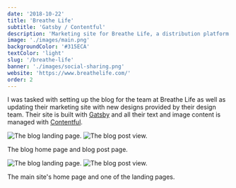 ```yaml
---
date: '2018-10-22'
title: 'Breathe Life'
subtitle: 'Gatsby / Contentful'
description: 'Marketing site for Breathe Life, a distribution platform for insurance companies.'
image: './images/main.png'
backgroundColor: '#315ECA'
textColor: 'light'
slug: '/breathe-life'
banner: './images/social-sharing.png'
website: 'https://www.breathelife.com/'
order: 2
---
```


I was tasked with setting up the blog for the team at Breathe Life as well as updating their marketing site with new designs provided by their design team. Their site is built with [Gatsby](https://www.gatsbyjs.org/) and all their text and image content is managed with [Contentful](https://www.contentful.com/).

<TwoImages>

![The blog landing page.](./images/blog.png)
![The blog post view.](./images/article.png)

</TwoImages>
<span className="caption">The blog home page and blog post page.</span>

<TwoImages>

![The blog landing page.](./images/home.png)
![The blog post view.](./images/landing.png)

</TwoImages>
<span className="caption">The main site's home page and one of the landing pages.</span>

